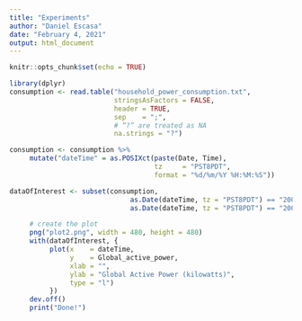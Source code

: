 ```yaml
---
title: "Experiments"
author: "Daniel Escasa"
date: "February 4, 2021"
output: html_document
---
```


```r
knitr::opts_chunk$set(echo = TRUE)
```

```r
library(dplyr)
consumption <- read.table("household_power_consumption.txt", 
                          stringsAsFactors = FALSE, 
                          header = TRUE,
                          sep    = ";",
                          # “?” are treated as NA
                          na.strings = "?")
```

```r
consumption <- consumption %>%
     mutate("dateTime" = as.POSIXct(paste(Date, Time),
                                    tz     = "PST8PDT", 
                                    format = "%d/%m/%Y %H:%M:%S"))

dataOfInterest <- subset(consumption, 
                              as.Date(dateTime, tz = "PST8PDT") == "2007-02-01" |
                              as.Date(dateTime, tz = "PST8PDT") == "2007-02-02")
```

```r
     # create the plot 
     png("plot2.png", width = 480, height = 480)
     with(dataOfInterest, {
          plot(x    = dateTime,
               y    = Global_active_power,
               xlab = "",
               ylab = "Global Active Power (kilowatts)",
               type = "l")
          })
     dev.off()
     print("Done!")
```

